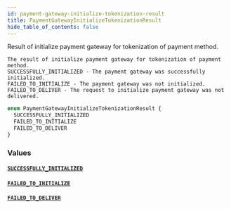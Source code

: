 ```yaml
---
id: payment-gateway-initialize-tokenization-result
title: PaymentGatewayInitializeTokenizationResult
hide_table_of_contents: false
---
```


Result of initialize payment gateway for tokenization of payment method.

    The result of initialize payment gateway for tokenization of payment method.
    SUCCESSFULLY_INITIALIZED - The payment gateway was successfully initialized.
    FAILED_TO_INITIALIZE - The payment gateway was not initialized.
    FAILED_TO_DELIVER - The request to initialize payment gateway was not delivered.

```graphql
enum PaymentGatewayInitializeTokenizationResult {
  SUCCESSFULLY_INITIALIZED
  FAILED_TO_INITIALIZE
  FAILED_TO_DELIVER
}
```

### Values

#### [`SUCCESSFULLY_INITIALIZED`](#)

#### [`FAILED_TO_INITIALIZE`](#)

#### [`FAILED_TO_DELIVER`](#)
